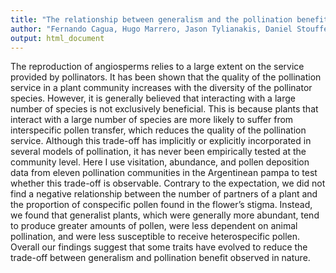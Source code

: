 ```yaml
---
title: "The relationship between generalism and the pollination benefit"
author: "Fernando Cagua, Hugo Marrero, Jason Tylianakis, Daniel Stouffer"
output: html_document
---
```


The reproduction of angiosperms relies to a large extent on the service provided by pollinators. 
It has been shown that the quality of the pollination service in a plant community increases with the diversity of the pollinator species. 
However, it is generally believed that interacting with a large number of species is not exclusively beneficial. 
This is because plants that interact with a large number of species are more likely to suffer from interspecific pollen transfer, which reduces the quality of the pollination service. 
Although this trade-off has implicitly or explicitly incorporated in several models of pollination, it has never been empirically tested at the community level. 
Here I use visitation, abundance, and pollen deposition data from eleven pollination communities in the Argentinean pampa to test whether this trade-off is observable. 
Contrary to the expectation, we did not find a negative relationship between the number of partners of a plant and the proportion of conspecific pollen found in the flower's stigma. 
Instead, we found that generalist plants, which were generally more abundant, tend to produce greater amounts of pollen, were less dependent on animal pollination, and were less susceptible to receive heterospecific pollen. 
Overall our findings suggest that some traits have evolved to reduce the trade-off between generalism and pollination benefit observed in nature. 